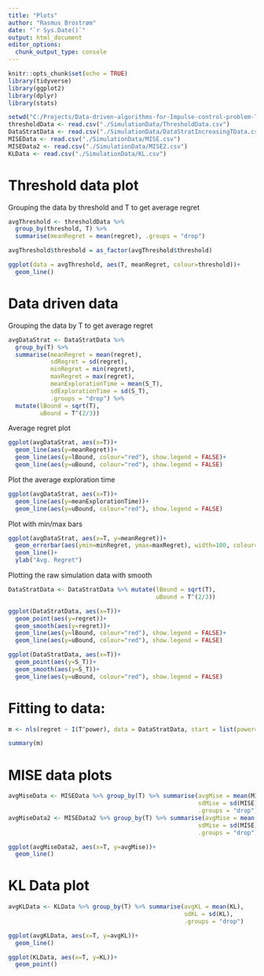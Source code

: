 ```yaml
---
title: "Plots"
author: "Rasmus Brostrøm"
date: "`r Sys.Date()`"
output: html_document
editor_options: 
  chunk_output_type: console
---
```


```r
knitr::opts_chunk$set(echo = TRUE)
library(tidyverse)
library(ggplot2)
library(dplyr)
library(stats)
```

```r
setwd("C:/Projects/Data-driven-algorithms-for-Impulse-control-problem-Thesis")
thresholdData <- read.csv("./SimulationData/ThresholdData.csv")
DataStratData <- read.csv("./SimulationData/DataStratIncreasingTData.csv")
MISEData <- read.csv("./SimulationData/MISE.csv")
MISEData2 <- read.csv("./SimulationData/MISE2.csv")
KLData <- read.csv("./SimulationData/KL.csv")
```


# Threshold data plot

Grouping the data by threshold and T to get average regret
```r
avgThreshold <- thresholdData %>%
  group_by(threshold, T) %>%
  summarise(meanRegret = mean(regret), .groups = "drop")

avgThreshold$threshold = as_factor(avgThreshold$threshold)
```

```r
ggplot(data = avgThreshold, aes(T, meanRegret, colour=threshold))+
  geom_line()
```

# Data driven data

Grouping the data by T to get average regret
```r
avgDataStrat <- DataStratData %>% 
  group_by(T) %>% 
  summarise(meanRegret = mean(regret),
            sdRegret = sd(regret),
            minRegret = min(regret),
            maxRegret = max(regret),
            meanExplorationTime = mean(S_T),
            sdExplorationTime = sd(S_T),
            .groups = "drop") %>% 
  mutate(lBound = sqrt(T),
         uBound = T^(2/3))
```

Average regret plot
```r
ggplot(avgDataStrat, aes(x=T))+
  geom_line(aes(y=meanRegret))+
  geom_line(aes(y=lBound, colour="red"), show.legend = FALSE)+
  geom_line(aes(y=uBound, colour="red"), show.legend = FALSE)
```

Plot the average exploration time
```r
ggplot(avgDataStrat, aes(x=T))+
  geom_line(aes(y=meanExplorationTime))+
  geom_line(aes(y=uBound, colour="red"), show.legend = FALSE)
```

Plot with min/max bars
```r
ggplot(avgDataStrat, aes(x=T, y=meanRegret))+
  geom_errorbar(aes(ymin=minRegret, ymax=maxRegret), width=100, colour="red")+
  geom_line()+
  ylab("Avg. Regret")
```


Plotting the raw simulation data with smooth
```r
DataStratData <- DataStratData %>% mutate(lBound = sqrt(T),
                                          uBound = T^(2/3))
```

```r
ggplot(DataStratData, aes(x=T))+
  geom_point(aes(y=regret))+
  geom_smooth(aes(y=regret))+
  geom_line(aes(y=lBound, colour="red"), show.legend = FALSE)+
  geom_line(aes(y=uBound, colour="red"), show.legend = FALSE)
```

```r
ggplot(DataStratData, aes(x=T))+
  geom_point(aes(y=S_T))+
  geom_smooth(aes(y=S_T))+
  geom_line(aes(y=uBound, colour="red"), show.legend = FALSE)
```


# Fitting to data:
```r
m <- nls(regret ~ I(T^power), data = DataStratData, start = list(power=1), trace = T)
```

```r
summary(m)
```


# MISE data plots
```r
avgMiseData <- MISEData %>% group_by(T) %>% summarise(avgMise = mean(MISE),
                                                      sdMise = sd(MISE),
                                                      .groups = "drop")
avgMiseData2 <- MISEData2 %>% group_by(T) %>% summarise(avgMise = mean(MISE),
                                                      sdMise = sd(MISE),
                                                      .groups = "drop")
```


```r
ggplot(avgMiseData2, aes(x=T, y=avgMise))+
  geom_line()
```

# KL Data plot
```r
avgKLData <- KLData %>% group_by(T) %>% summarise(avgKL = mean(KL),
                                                  sdKL = sd(KL),
                                                  .groups = "drop")
```

```r
ggplot(avgKLData, aes(x=T, y=avgKL))+
  geom_line()
```

```r
ggplot(KLData, aes(x=T, y=KL))+
  geom_point()
```


